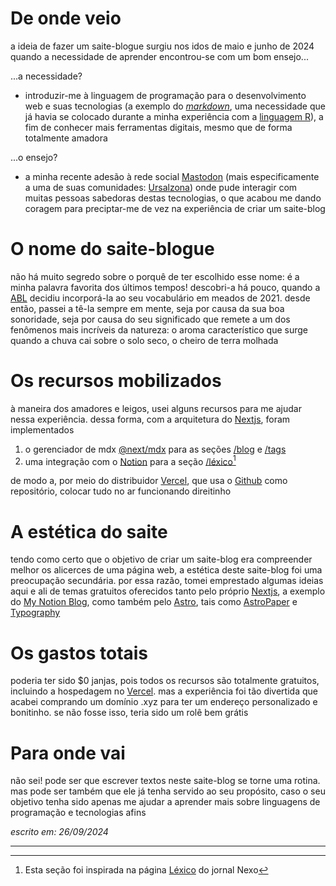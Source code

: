 # De onde veio

a ideia de fazer um saite-blogue surgiu nos idos de maio e junho de 2024
quando a necessidade de aprender encontrou-se com um bom ensejo...

...a necessidade?

* introduzir-me à linguagem de programação para o desenvolvimento web e suas tecnologias 
(a exemplo do _[markdown](https://www.markdownguide.org/)_, uma necessidade que já havia se colocado
durante a minha experiência com a [linguagem R](https://www.r-project.org/)), a fim de conhecer mais 
ferramentas digitais, mesmo que de forma totalmente amadora

...o ensejo?

* a minha recente adesão à rede social [Mastodon](https://joinmastodon.org/pt-BR)
(mais especificamente a uma de suas comunidades: [Ursalzona](https://ursal.zone)) onde pude
interagir com muitas pessoas sabedoras destas tecnologias, o que acabou me dando
coragem para preciptar-me de vez na experiência de criar um saite-blog

# O nome do saite-blogue

não há muito segredo sobre o porquê de ter escolhido esse nome: é a minha palavra favorita dos 
últimos tempos! descobri-a há pouco, quando a [ABL](https://www.academia.org.br/) decidiu 
incorporá-la ao seu vocabulário em meados de 2021. desde então, passei a tê-la sempre em mente, 
seja por causa da sua boa sonoridade, seja por causa do seu significado que remete a um dos 
fenômenos mais incríveis da natureza: o aroma característico que surge quando a chuva cai sobre 
o solo seco​, o cheiro de terra molhada

# Os recursos mobilizados

à maneira dos amadores e leigos, usei alguns recursos para me ajudar nessa experiência.
dessa forma, com a arquitetura do [Nextjs](https://nextjs.org/), foram implementados

1. o gerenciador de mdx [@next/mdx](https://www.npmjs.com/package/@next/mdx) para as seções [/blog](http://petricor.xyz/blog) e [/tags](http://petricor.xyz/tags)
2. uma integração com o [Notion](https://www.notion.so/pt) para a seção [/léxico](http://localhost:3000/lexico)[^1]

de modo a, por meio do distribuidor [Vercel](https://vercel.com/), que usa o 
[Github](https://github.com/) como repositório, colocar tudo no ar funcionando direitinho 

# A estética do saite

tendo como certo que o objetivo de criar um saite-blog era compreender melhor os alicerces de
uma página web, a estética deste saite-blog foi uma preocupação secundária. por essa razão, 
tomei emprestado algumas ideias aqui e ali de temas gratuitos oferecidos tanto pelo próprio 
[Nextjs](https://nextjs.org/), a exemplo do [My Notion Blog](https://vercel.com/templates/next.js/notion-blog), 
como também pelo [Astro](https://astro.build/), tais como [AstroPaper](https://astro.build/themes/details/astropaper/)
e [Typography](https://astro.build/themes/details/typography/) 

# Os gastos totais

poderia ter sido $0 janjas, pois todos os recursos são totalmente gratuitos, incluindo a hospedagem
no [Vercel](https://vercel.com/). mas a experiência foi tão divertida que acabei comprando um 
domínio .xyz para ter um endereço personalizado e bonitinho. se não fosse isso, teria sido um 
rolê bem grátis

# Para onde vai

não sei! pode ser que escrever textos neste saite-blog se torne uma rotina. mas pode ser também
que ele já tenha servido ao seu propósito, caso o seu objetivo tenha sido apenas me ajudar a 
aprender mais sobre linguagens de programação e tecnologias afins

_escrito em: 26/09/2024_

---

[^1]: Esta seção foi inspirada na página [Léxico](https://www.nexojornal.com.br/lexico) do
jornal Nexo
